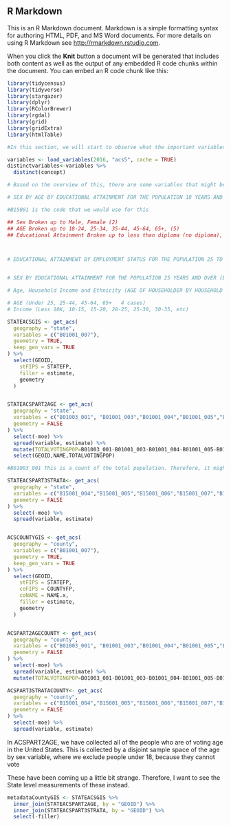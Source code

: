 ## R Markdown

This is an R Markdown document. Markdown is a simple formatting syntax for authoring HTML, PDF, and MS Word documents. For more details on using R Markdown see <http://rmarkdown.rstudio.com>.

When you click the **Knit** button a document will be generated that includes both content as well as the output of any embedded R code chunks within the document. You can embed an R code chunk like this:

```r
library(tidycensus)
library(tidyverse)
library(stargazer)
library(dplyr)
library(RColorBrewer)
library(rgdal)
library(grid)
library(gridExtra)
library(htmlTable)

#In this section, we will start to observe what the important variables are in the ACS

```
```r
variables <- load_variables(2016, "acs5", cache = TRUE)
distinctvariables<-variables %>%
  distinct(concept)

# Based on the overview of this, there are some variables that might be important

# SEX BY AGE BY EDUCATIONAL ATTAINMENT FOR THE POPULATION 18 YEARS AND OVER

#B15001 is the code that we would use for this

## Sex Broken up to Male, Female (2)
## AGE Broken up to 18-24, 25-34, 35-44, 45-64, 65+, (5)
## Educational Attainment Broken up to less than diploma (no diploma), finish hs, Some college, associates, Bachelor, Graduate (6)



# EDUCATIONAL ATTAINMENT BY EMPLOYMENT STATUS FOR THE POPULATION 25 TO 64 YEARS


# SEX BY EDUCATIONAL ATTAINMENT FOR THE POPULATION 25 YEARS AND OVER (BLACK OR AFRICAN AMERICAN ALONE). There are other variables for other

# Age, Household Income and Ethnicity (AGE OF HOUSEHOLDER BY HOUSEHOLD INCOME IN THE PAST 12 MONTHS (IN 2016 INFLATION-ADJUSTED DOLLARS)))

# AGE (Under 25, 25-44, 45-64, 65+   4 cases)
# Income (Less 10K, 10-15, 15-20, 20-25, 25-30, 30-35, etc)


```

```r

STATEACSGIS <- get_acs(
  geography = "state",
  variables = c("B01001_007"),
  geometry = TRUE,
  keep_geo_vars = TRUE
) %>%
  select(GEOID,
    stFIPS = STATEFP,
    filler = estimate,
    geometry
  )


STATEACSPART2AGE <- get_acs(
  geography = "state",
  variables = c("B01003_001", "B01001_003","B01001_004","B01001_005","B01001_006","B01001_027","B01001_028","B01001_029","B01001_030"),
  geometry = FALSE
) %>%
  select(-moe) %>%
  spread(variable, estimate) %>%
  mutate(TOTALVOTINGPOP=B01003_001-B01001_003-B01001_004-B01001_005-B01001_006-B01001_027-B01001_028-B01001_029-B01001_030) %>%   #Here, we are taking the whole population less the parts of the population that are under 18 years old. We want to get an understanding of the size of the voting population of this area
  select(GEOID,NAME,TOTALVOTINGPOP)

#B01003_001 This is a count of the total population. Therefore, it might be important to include. 

STATEACSPART3STRATA<- get_acs(
  geography = "state",
  variables = c("B15001_004","B15001_005","B15001_006","B15001_007","B15001_008","B15001_009","B15001_010","B15001_012","B15001_013","B15001_014","B15001_015","B15001_016","B15001_017","B15001_018","B15001_020","B15001_021","B15001_022","B15001_023","B15001_024","B15001_025","B15001_026","B15001_028","B15001_029","B15001_030","B15001_031","B15001_032","B15001_033","B15001_034","B15001_036","B15001_037","B15001_038","B15001_039","B15001_040","B15001_041","B15001_042","B15001_045","B15001_046","B15001_047","B15001_048","B15001_049","B15001_050","B15001_051","B15001_053","B15001_054","B15001_055","B15001_056","B15001_057","B15001_058","B15001_059","B15001_061","B15001_062","B15001_063","B15001_064","B15001_065","B15001_066","B15001_067","B15001_069","B15001_070","B15001_071","B15001_072","B15001_073","B15001_074","B15001_075","B15001_077","B15001_078","B15001_079","B15001_080","B15001_081","B15001_082","B15001_083"),
  geometry = FALSE
) %>%
  select(-moe) %>%
  spread(variable, estimate)


ACSCOUNTYGIS <- get_acs(
  geography = "county",
  variables = c("B01001_007"),
  geometry = TRUE,
  keep_geo_vars = TRUE
) %>%
  select(GEOID,
    stFIPS = STATEFP,
    coFIPS = COUNTYFP,
    coNAME = NAME.x,
    filler = estimate,
    geometry
  )


ACSPART2AGECOUNTY <- get_acs(
  geography = "county",
  variables = c("B01003_001", "B01001_003","B01001_004","B01001_005","B01001_006","B01001_027","B01001_028","B01001_029","B01001_030"),
  geometry = FALSE
) %>%
  select(-moe) %>%
  spread(variable, estimate) %>%
  mutate(TOTALVOTINGPOP=B01003_001-B01001_003-B01001_004-B01001_005-B01001_006-B01001_027-B01001_028-B01001_029-B01001_030) %>% select(GEOID,NAME,TOTALVOTINGPOP)

ACSPART3STRATACOUNTY<- get_acs(
  geography = "county",
  variables = c("B15001_004","B15001_005","B15001_006","B15001_007","B15001_008","B15001_009","B15001_010","B15001_012","B15001_013","B15001_014","B15001_015","B15001_016","B15001_017","B15001_018","B15001_020","B15001_021","B15001_022","B15001_023","B15001_024","B15001_025","B15001_026","B15001_028","B15001_029","B15001_030","B15001_031","B15001_032","B15001_033","B15001_034","B15001_036","B15001_037","B15001_038","B15001_039","B15001_040","B15001_041","B15001_042","B15001_045","B15001_046","B15001_047","B15001_048","B15001_049","B15001_050","B15001_051","B15001_053","B15001_054","B15001_055","B15001_056","B15001_057","B15001_058","B15001_059","B15001_061","B15001_062","B15001_063","B15001_064","B15001_065","B15001_066","B15001_067","B15001_069","B15001_070","B15001_071","B15001_072","B15001_073","B15001_074","B15001_075","B15001_077","B15001_078","B15001_079","B15001_080","B15001_081","B15001_082","B15001_083"),
  geometry = FALSE
) %>%
  select(-moe) %>%
  spread(variable, estimate)
```

In ACSPART2AGE, we have collected all of the people who are of voting age in the United States. This is collected by a disjoint sample space of the age by sex variable, where we exclude people under 18, because they cannot vote

These have been coming up a little bit strange. Therefore, I want to see the State level measurements of these instead. 



```r
metadataCountyGIS <- STATEACSGIS %>%
  inner_join(STATEACSPART2AGE, by = "GEOID") %>%
  inner_join(STATEACSPART3STRATA, by = "GEOID") %>%
  select(-filler)
```


